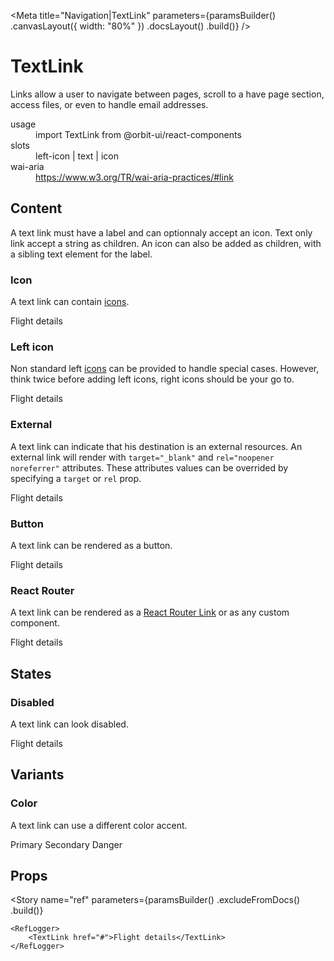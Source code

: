 
<Meta
    title="Navigation|TextLink"
    parameters={paramsBuilder()
        .canvasLayout({ width: "80%" })
        .docsLayout(<ReactComponentsLayout sourcePath="/packages/react-components/src/link/src" />)
        .build()}
/>

# TextLink

Links allow a user to navigate between pages, scroll to a have page section, access files, or even to handle email addresses.

<dl>
    <div>
        <dt>usage</dt>
        <dd>import TextLink from @orbit-ui/react-components</dd>
    </div>
    <div>
        <dt>slots</dt>
        <dd>left-icon | text | icon</dd>
    </div>
    <div>
        <dt>wai-aria</dt>
        <dd><a href="https://www.w3.org/TR/wai-aria-practices/#link">https://www.w3.org/TR/wai-aria-practices/#link</a></dd>
    </div>
</dl>

## Content

A text link must have a label and can optionnaly accept an icon. Text only link accept a string as children. An icon can also be added as children, with a sibling text element for the label.

### Icon

A text link can contain [icons](?path=/docs/materials-icons--page).

<Preview withSource="open">
    <Story name="icon">
        <TextLink href="#">
            <Text>Flight details</Text>
            <WarningIcon />
        </TextLink>
    </Story>
</Preview>

### Left icon

Non standard left [icons](?path=/docs/materials-icons--page) can be provided to handle special cases. However, think twice before adding left icons, right icons should be your go to.

<Preview withSource="open">
    <Story name="left icon">
        <TextLink href="#">
            <WarningIcon slot="left-icon" />
            <Text>Flight details</Text>
        </TextLink>
    </Story>
</Preview>

### External

A text link can indicate that his destination is an external resources. An external link will render with `target="_blank"` and `rel="noopener noreferrer"` attributes. These attributes values can be overrided by specifying a `target` or `rel` prop.

<Preview withSource="open">
    <Story name="external">
        <TextLink external href="#">Flight details</TextLink>
    </Story>
</Preview>

### Button

A text link can be rendered as a button.

<Preview withSource="open">
    <Story name="button">
        <TextLink as="button">Flight details</TextLink>
    </Story>
</Preview>

### React Router

A text link can be rendered as a [React Router Link](https://reactrouter.com/web/api/Link) or as any custom component.

<Preview withSource="open">
    <Story name="react router link">
        <TextLink as={RouterLink} to="/flight-details">
            Flight details
        </TextLink>
    </Story>
</Preview>

## States

### Disabled

A text link can look disabled.

<Preview withSource="open">
    <Story name="disabled">
        <TextLink disabled href="#">Flight details</TextLink>
    </Story>
</Preview>

## Variants

### Color

A text link can use a different color accent.

<Preview withSource="open">
    <Story name="color">
        <Inline>
            <TextLink color="primary" href="#">Primary</TextLink>
            <TextLink color="secondary" href="#">Secondary</TextLink>
            <TextLink color="danger" href="#">Danger</TextLink>
        </Inline>
    </Story>
</Preview>

## Props

<Props of={InnerTextLink} />

<Story
    name="ref"
    parameters={paramsBuilder()
        .excludeFromDocs()
        .build()}
>
    <RefLogger>
        <TextLink href="#">Flight details</TextLink>
    </RefLogger>
</Story>

